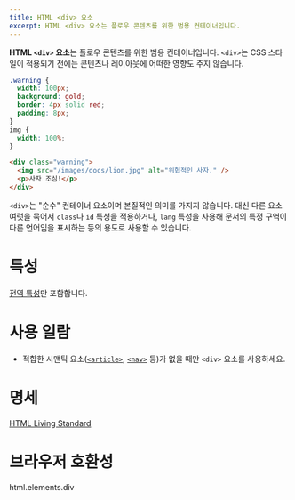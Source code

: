 ```yaml
---
title: HTML <div> 요소
excerpt: HTML <div> 요소는 플로우 콘텐츠를 위한 범용 컨테이너입니다.
---
```


**HTML `<div>` 요소**는 플로우 콘텐츠를 위한 범용 컨테이너입니다. `<div>`는 CSS 스타일이 적용되기 전에는 콘텐츠나 레이아웃에 어떠한 영향도 주지 않습니다.

```css name=main hidden
.warning {
  width: 100px;
  background: gold;
  border: 4px solid red;
  padding: 8px;
}
img {
  width: 100%;
}
```
```html name=main
<div class="warning">
  <img src="/images/docs/lion.jpg" alt="위협적인 사자." />
  <p>사자 조심!</p>
</div>
```

<LiveExample height={180} name="main" />

`<div>`는 "순수" 컨테이너 요소이며 본질적인 의미를 가지지 않습니다. 대신 다른 요소 여럿을 묶어서 `class`나 `id` 특성을 적용하거나, `lang` 특성을 사용해 문서의 특정 구역이 다른 언어임을 표시하는 등의 용도로 사용할 수 있습니다.

# 특성

[전역 특성](/docs/Web/HTML/Global_attributes)만 포함합니다.

# 사용 일람

- 적합한 시맨틱 요소([`<article>`](./article), [`<nav>`](./nav) 등)가 없을 때만 `<div>` 요소를 사용하세요.

# 명세

[HTML Living Standard](https://html.spec.whatwg.org/multipage/grouping-content.html#the-div-element)

# 브라우저 호환성

<BrowserCompat>html.elements.div</BrowserCompat>
